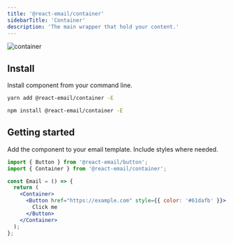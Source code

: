 ```yaml
---
title: '@react-email/container'
sidebarTitle: 'Container'
description: 'The main wrapper that hold your content.'
---
```



<img
  className="rounded-md"
  src="/docs/images/components/container.png"
  alt="container"
/>

## Install

Install component from your command line.

<CodeGroup>

```sh yarn
yarn add @react-email/container -E
```

```sh npm
npm install @react-email/container -E
```

</CodeGroup>

## Getting started

Add the component to your email template. Include styles where needed.

```jsx
import { Button } from '@react-email/button';
import { Container } from '@react-email/container';

const Email = () => {
  return (
    <Container>
      <Button href="https://example.com" style={{ color: '#61dafb' }}>
        Click me
      </Button>
    </Container>
  );
};
```
